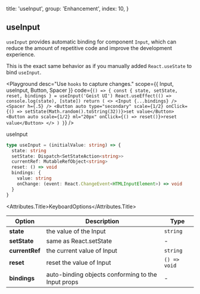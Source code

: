 
  title: 'useInput',
  group: 'Enhancement',
  index: 10,
}

## useInput

`useInput` provides automatic binding for component `Input`, which can reduce the amount of repetitive code and improve the development experience.

This is the exact same behavior as if you manually added `React.useState` to bind `useInput`.


<Playground
  desc="Use `hooks` to capture changes."
  scope={{ Input, useInput, Button, Spacer }}
  code={`
() => {
  const { state, setState, reset, bindings } = useInput('Geist UI')
  React.useEffect(() => console.log(state), [state])
  return (
    <>
      <Input {...bindings} />
      <Spacer h={.5} />
      <Button auto type="secondary" scale={1/2} onClick={() => setState(Math.random().toString(32))}>set value</Button>
      <Button auto scale={1/2} ml="20px" onClick={() => reset()}>reset value</Button>
    </>
  )
}
`}
/>

<Attributes edit="/pages/en-us/hooks/use-input.mdx">
<Attributes.Title>useInput</Attributes.Title>

```ts
type useInput = (initialValue: string) => {
  state: string
  setState: Dispatch<SetStateAction<string>>
  currentRef: MutableRefObject<string>
  reset: () => void
  bindings: {
    value: string
    onChange: (event: React.ChangeEvent<HTMLInputElement>) => void
  }
}
```

<Attributes.Title>KeyboardOptions</Attributes.Title>

| Option                 | Description                         | Type      |
| ---------------------- | ----------------------------------- | --------- |
| **state** | the value of the Input | `string` |
| **setState**    | same as React.setState              | - |
| **currentRef**     | the current value of Input | `string` |
| **reset**            | reset the value of Input         | `() => void` |
| **bindings**              | auto-binding objects conforming to the Input props                 | -  |

</Attributes>

